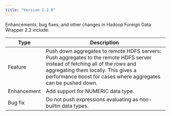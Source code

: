 ```yaml
---
title: "Version 2.2.0"
---
```


Enhancements, bug fixes, and other changes in Hadoop Foreign Data Wrapper 2.2 include:

| Type        | Description                                                                                                                                                                                                                             |
| ----------- |---------------------------------------------------------------------------------------------------------------------------------------------------------------------------------------------------------------------------------------- |
| Feature     | Push down aggregates to remote HDFS servers: Push aggregates to the remote HDFS server instead of fetching all of the rows and aggregating them locally.  This gives a performance boost for cases where aggregates can be pushed down. |
| Enhancement | Add support for NUMERIC data type.                                                                                                                                                                                                      |
| Bug fix     | Do not push expressions evaluating as non-builtin data types.                                                                                                                                                                           |



